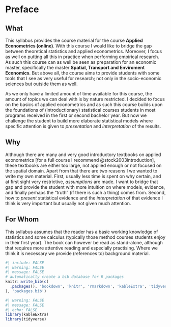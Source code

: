 # Preface {.unnumbered}

## What {-}

This syllabus provides the course material for the course **Applied Econometrics (online)**. With this course I would like to bridge the gap between theoretical statistics and applied econometrics. Moreover, I focus as well on putting all this in practice when performing empirical research. As such this course can as well be seen as preparation for an economic master, specifically the master **Spatial, Transport and Enviroment Economics**. But above all, the course aims to provide students with some tools that I see as very useful for research; not only in the socio-economic sciences but outside them as well.

As we only have a limited amount of time available for this course, the amount of topics we can deal with is by nature restricted. I decided to focus on the basics of applied econometrics and as such this course builds upon the foundations of (introductionary) statistical courses students in most programs received in the first or second bachelor year. But now we challenge the student to build more elaborate statistical models where specific attention is given to *presentation* and *interpretation* of the results. 

## Why {-}

Although there are many and very good introductory textbooks on applied econometrics [for a full course I recommend @stock2003introduction], these textbooks are either too large, not applied enough or not focused on the spatial domain. Apart from that there are two reasons I we wanted to write my own material. First, usually less time is spent on why certain, and at first sight very restrictive, *assumptions* are made. I want to bridge that gap and provide the student with more intuition on where models, evidence, and finally perhaps the "truth" (if there is such a thing) comes from. Second, how to *present* statistical evidence and the *interpretation* of that evidence I think is very important but usually not given much attention.

## For Whom {-}

This syllabus assumes that the reader has a basic working knowledge of statistics and some calculus (typically those method courses students enjoy in their first year). The book can however be read as stand-alone, although that requires more attentive reading and especially practising. Where we think it is necessary we provide (references to) background material. 

```r
#| include: FALSE
#| warning: FALSE
#| message: FALSE
# automatically create a bib database for R packages
knitr::write_bib(c(
  .packages(), 'bookdown', 'knitr', 'rmarkdown', 'kableExtra', 'tidyverse'
), 'packages.bib')
```

```r
#| warning: FALSE
#| message: FALSE
#| echo: FALSE
library(kableExtra)
library(tidyverse)
```